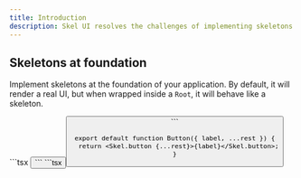 ```yaml
---
title: Introduction
description: Skel UI resolves the challenges of implementing skeletons by eliminating the need to create dedicated loading screens and providing an easier way to manage skeleton states using react-context.
---
```


## Skeletons at foundation

Implement skeletons at the foundation of your application. By default, it will render a real UI, but when wrapped inside a `Root`, it will behave like a skeleton.

<Portal className="h-72" disableRefresh>
    <Buttons>
        ```tsx
        <Button label="Press Me"/>
        ```
        ```tsx
        <Skel.Root>
          <Button label="Press Me"/>
        </Skel.Root>
        ```
    </Buttons>
</Portal>

```tsx title="Button.tsx"
export default function Button({ label, ...rest }) {
  return <Skel.button {...rest}>{label}</Skel.button>;
}
```
